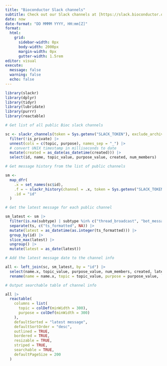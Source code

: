 ```yaml
---
title: "Bioconductor Slack channels"
subtitle: Check out our Slack channels at [https://slack.bioconductor.org/](https://slack.bioconductor.org/). The table below lists all public channels, updated daily. Whether you’re a beginner or an expert, you’re welcome to join the conversations and learn with us.
date: now
date-format: "DD MMMM YYYY, HH:mm[Z]"
format: 
  html: 
    grid:
      sidebar-width: 0px
      body-width: 2000px
      margin-width: 0px
      gutter-width: 1.5rem
editor: visual
execute:
  message: false
  warning: false
  echo: false
---
```


```r
library(slackr)
library(dplyr)
library(tidyr)
library(lubridate)
library(purrr)
library(reactable)
```

```r
# Get list of all public Bioc slack channels

sc <- slackr_channels(token = Sys.getenv("SLACK_TOKEN"), exclude_archived = TRUE) |>
  filter(!is_private) |>
  unnest(cols = c(topic, purpose), names_sep = "_") |>
  # convert UNIX timestamp in milliseconds to date
  mutate(created = as_date(as_datetime(created))) |>
  select(id, name, topic_value, purpose_value, created, num_members)
```

```r
# Get message history from the list of public channels

sm <-
  map_dfr(
    .x = set_names(sc$id),
    .f = ~ slackr_history(channel = .x, token = Sys.getenv("SLACK_TOKEN"), message_count = 100),
    .id = "id"
  )
```

```r
# Get the latest message for each public channel

sm_latest <- sm |>
  filter(is.na(subtype) | subtype %in% c("thread_broadcast", "bot_message")) |>
  separate(ts, c("ts_formatted", NA)) |>
  mutate(latest = as_datetime(as.integer(ts_formatted))) |>
  group_by(id) |>
  slice_max(latest) |>
  ungroup() |>
  mutate(latest = as_date(latest))
```

```r
# Add the latest message date to the channel info

all <- left_join(sc, sm_latest, by = "id") |>
  select(name.x, topic_value, purpose_value, num_members, created, latest) |>
  rename(name = name.x, topic = topic_value, purpose = purpose_value, `no. members` = num_members, `latest message` = latest)
```

```r
# Output searchable table of channel info

all |>
  reactable(
    columns = list(
      topic = colDef(minWidth = 300),
      purpose = colDef(minWidth = 300)
    ),
    defaultSorted = "latest message",
    defaultSortOrder = "desc",
    outlined = TRUE,
    bordered = TRUE,
    resizable = TRUE,
    striped = TRUE,
    searchable = TRUE,
    defaultPageSize = 200
  )
```
